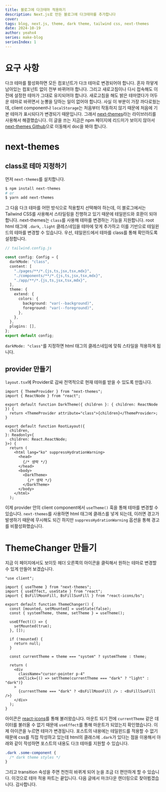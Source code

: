 ```yaml
---
title: 블로그에 다크테마 적용하기
description: Next.js로 만든 블로그에 다크테마를 추가합니다
cover:
tags: blog, next.js, theme, dark theme, tailwind css, next-themes
date: 2024-10-19
author: yeahx4
series: make-blog
seriesIndex: 1
---
```


# 요구 사항

다크 테마를 활성화하면 모든 컴포넌트가 다크 테마로 변경되어야 합니다. 혼자 하얗게 남아있는
컴포넌트 없이 전부 바뀌어야 합니다. 그리고 새로고침이나 다시 접속해도 이전에 설정한 테마가
그대로 유지되어야 합니다. 새로고침을 해도 밝은 테마였다가 어두운 테마로 바뀌면서 눈뽕을
당하는 일이 없어야 합니다. 사실 이 부분이 가장 까다로웠는데, client component나
`localStorage`는 처음부터 작동하지 않기 때문에 처음에 기본 테마가 표시되다가 변경되기
때문입니다. 그래서 [next-themes](https://www.npmjs.com/package/next-themes)라는
라이브러리를 사용해서 해결했습니다. 이 글을 쓰는 지금은 npm 페이지에 리드미가 보이지 않아서
[next-themes Github](https://github.com/pacocoursey/next-themes)으로 이동해서
doc을 봐야 합니다.

# next-themes

## class로 테마 지정하기

먼저 `next-themes`를 설치합니다.

```bash
$ npm install next-themes
# or
$ yarn add next-themes
```

그 다음 다크 테마를 어떤 방식으로 적용할지 선택해야 하는데, 이 블로그에서는 Tailwind CSS를
사용해서 스타일링을 진행하고 있기 때문에 테일윈드와 호환이 되야 합니다. next-themes는
`class`를 사용해 테마를 변경하는 기능을 지원합니다. root html 태그에 `.dark`,
`.light` 클레스네임을 테마에 맞게 추가하고 이를 기반으로 테일윈드의 테마를 변경할 수 있습니다.
우선, 테일윈드에서 테마를 class를 통해 확인하도록 설정합니다.

```ts
// tailwind.config.js

const config: Config = {
  darkMode: "class",
  content: [
    "./pages/**/*.{js,ts,jsx,tsx,mdx}",
    "./components/**/*.{js,ts,jsx,tsx,mdx}",
    "./app/**/*.{js,ts,jsx,tsx,mdx}",
  ],
  theme: {
    extend: {
      colors: {
        background: "var(--background)",
        foreground: "var(--foreground)",
      },
    },
  },
  plugins: [],
};
export default config;
```

`darkMode: "class"`를 지정하면 html 태그의 클레스네임에 맞춰 스타일을 적용하게 됩니다.

## provider 만들기

`layout.tsx`에 Provider로 감싸 전역적으로 현재 테마를 받을 수 있도록 만듭니다.

```tsx
import { ThemeProvider } from "next-themes";
import { ReactNode } from "react";

export default function DarkTheme({ children }: { children: ReactNode }) {
  return <ThemeProvider attribute="class">{children}</ThemeProvider>;
}
```

```tsx
export default function RootLayout({
  children,
}: Readonly<{
  children: React.ReactNode;
}>) {
  return (
    <html lang="ko" suppressHydrationWarning>
      <head>
        {/* 생략 */}
      </head>
      <body>
        <DarkTheme>
          {/* 생략 */}
        </DarkTheme>
      </body>
    </html>
  );
```

이제 provider 안의 client component에서 `useTheme()` 훅을 통해 테마를 변경할 수
있습니다. `next-themes`를 사용하면 html 태그에 클래스를 넣게 되는데, 이러면 경고가
발생하기 때문에 무시해도 되긴 하지만 `suppressHydrationWarning` 옵션을 통해 경고를
비활성화했습니다.

# ThemeChanger 만들기

지금 이 페이지에서도 보이듯 헤더 오른쪽의 아이콘을 클릭해서 원하는 테마로 변경할 수 있게
만들어 보겠습니다.

```tsx
"use client";

import { useTheme } from "next-themes";
import { useEffect, useState } from "react";
import { BsFillMoonFill, BsFillSunFill } from "react-icons/bs";

export default function ThemeChanger() {
  const [mounted, setMounted] = useState(false);
  const { systemTheme, theme, setTheme } = useTheme();

  useEffect(() => {
    setMounted(true);
  }, []);

  if (!mounted) {
    return null;
  }

  const currentTheme = theme === "system" ? systemTheme : theme;

  return (
    <div
      className="cursor-pointer p-4"
      onClick={() => setTheme(currentTheme === "dark" ? "light" : "dark")}
    >
      {currentTheme === "dark" ? <BsFillMoonFill /> : <BsFillSunFill />}
    </div>
  );
}
```

아이콘은 [react-icons](https://react-icons.github.io/react-icons/)를 통해
불러왔습니다. 마운트 되기 전에 `currentTheme` 같은 데이터를 불러올 수 없기 때문에
`useEffect`를 통해 마운트가 되었는지 확인했습니다. 이제 아이콘을 누르면 테마가 변경됩니다.
포스트의 내용에는 테일윈드를 적용할 수 없기 때문에 css를 직접 작성하고 있는데 html의 클래스에
`.dark`가 있다는 점을 이용해서 아래와 같이 작성하면 포스트의 내용도 다크 테마를 지원할 수
있습니다.

```css
.dark .some-component {
  /* dark theme styles */
}
```

그리고 transition 속성을 주면 천천히 바뀌게 되어 눈을 조금 더 편안하게 할 수 있습니다.
이것으로 테마 적용 파트는 끝입니다. 다음 글에서 마크다운 렌더링으로 찾아뵙겠습니다. 감사합니다.
